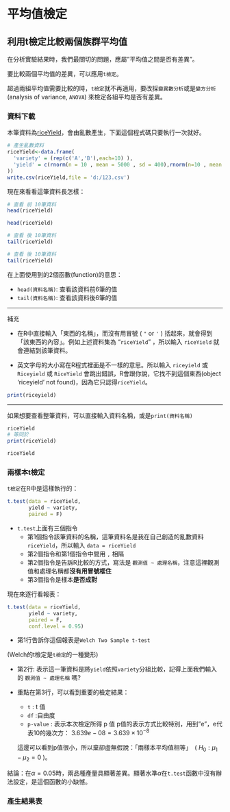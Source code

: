 # 平均值檢定


## 利用t檢定比較兩個族群平均值

在分析實驗結果時，我們最關切的問題，應屬"平均值之間是否有差異"。

要比較兩個平均值的差異，可以應用`t檢定`。

超過兩組平均值需要比較的時，`t檢定`就不再適用，要改採`變異數分析`或是`變方分析` (analysis of variance, `ANOVA`) 來檢定各組平均是否有差異。


### 資料下載

本筆資料為[riceYield](cookbook-agri\dataset\riceyield.csv)，會由亂數產生，下面這個程式碼只要執行一次就好。
```r
# 產生亂數資料
riceYield<-data.frame(
  'variety' = (rep(c('A','B'),each=10) ),
  'yield' = c(rnorm(n = 10 , mean = 5000 , sd = 400),rnorm(n=10 , mean = 6500 , sd = 400)
))
write.csv(riceYield,file = 'd:/123.csv')
```


現在來看看這筆資料長怎樣：
```r
# 查看 前 10筆資料
head(riceYield)
```


```r
head(riceYield)
```

```r
# 查看 後 10筆資料
tail(riceYield)

```

```r
# 查看 後 10筆資料
tail(riceYield)
```
在上面使用到的2個函數(function)的意思：

- `head(資料名稱)`: 查看該資料前6筆的值
- `tail(資料名稱)`: 查看該資料後6筆的值

---

補充

* 在R中直接輸入「東西的名稱」，而沒有用冒號 ( `"` or `'` ) 括起來，就會得到「該東西的內容」。例如上述資料集為 "`riceYield`" ，所以輸入 `riceYield` 就會連結到該筆資料。

* 英文字母的大小寫在R程式裡面是不一樣的意思。所以輸入 `riceyield` 或 `Riceyield` 或 `RiceYield` 會跳出錯誤，R會跟你說，它找不到這個東西(object 'riceyield' not found)，因為它只認得`riceYield`。
```r
print(riceyield)
```

---

如果想要查看整筆資料，可以直接輸入資料名稱，或是`print(資料名稱)`
```r
riceYield
# 等同於
print(riceYield)
```

```r
riceYield
```

### 兩樣本t檢定

`t檢定`在R中是這樣執行的：

```r
t.test(data = riceYield, 
       yield ~ variety,    
       paired = F)       
```
- `t.test`上面有三個指令
  - 第1個指令該筆資料的名稱，這筆資料名是我在自己創造的亂數資料`riceYield`，所以輸入 `data = riceYield`
  - 第2個指令和第1個指令中間用 `,` 相隔
  - 第2個指令是告訴R比較的方式，寫法是  `觀測值 ~ 處理名稱`，注意這裡觀測值和處理名稱都**沒有用冒號框住**
  - 第3個指令是樣本**是否成對**


現在來逐行看報表：

```r
t.test(data = riceYield, 
       yield ~ variety,    
       paired = F,
       conf.level = 0.95)       
```


- 第1行告訴你這個報表是`Welch Two Sample t-test`

(Welch的t檢定是`t檢定`的一種變形)

- 第2行: 表示這一筆資料是將`yield`依照`variety`分組比較，記得上面我們輸入的 `觀測值 ~ 處理名稱` 嗎?

- 重點在第3行，可以看到重要的檢定結果：
  - `t`  : t 值
  - `df` :自由度
  - `p-value` : 表示本次檢定所得 p 值
  p值的表示方式比較特別，用到"e"，e代表10的幾次方：
$3.639e-08 = 3.639 \times 10^{-8}$

  這邊可以看到p值很小，所以棄卻虛無假說：「兩樣本平均值相等」　( $H_0:\mu_1 - \mu_2 =0$ )。

結論：在$\alpha = 0.05$時，兩品種產量具顯著差異。顯著水準$\alpha$在`t.test`函數中沒有辦法設定，是這個函數的小缺憾。


### 產生結果表

